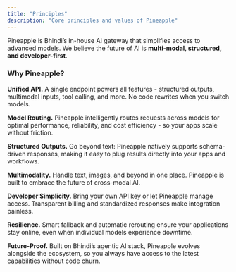 ```yaml
---
title: "Principles"
description: "Core principles and values of Pineapple"
---
```


Pineapple is Bhindi’s in-house AI gateway that simplifies access to advanced models.  We believe the future of AI is **multi-modal, structured, and developer-first**.

### Why Pineapple?

**Unified API.** A single endpoint powers all features - structured outputs, multimodal inputs, tool calling, and more. No code rewrites when you switch models.

**Model Routing.** Pineapple intelligently routes requests across models for optimal performance, reliability, and cost efficiency - so your apps scale without friction.

**Structured Outputs.** Go beyond text: Pineapple natively supports schema-driven responses, making it easy to plug results directly into your apps and workflows.

**Multimodality.** Handle text, images, and beyond in one place. Pineapple is built to embrace the future of cross-modal AI.

**Developer Simplicity.** Bring your own API key or let Pineapple manage access. Transparent billing and standardized responses make integration painless.

**Resilience.** Smart fallback and automatic rerouting ensure your applications stay online, even when individual models experience downtime.

**Future-Proof.** Built on Bhindi’s agentic AI stack, Pineapple evolves alongside the ecosystem, so you always have access to the latest capabilities without code churn.